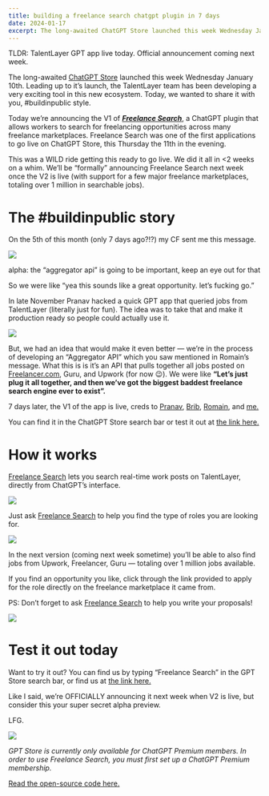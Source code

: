 ```yaml
---
title: building a freelance search chatgpt plugin in 7 days
date: 2024-01-17
excerpt: The long-awaited ChatGPT Store launched this week Wednesday January 10th. Leading up to it’s launch, the TalentLayer team has been developing a very exciting tool in this new ecosystem...
---
```

  
TLDR: TalentLayer GPT app live today. Official announcement coming next week.

The long-awaited  [ChatGPT Store](https://twitter.com/OpenAI/status/1745141391934828696)  launched this week Wednesday January 10th. Leading up to it’s launch, the TalentLayer team has been developing a very exciting tool in this new ecosystem. Today, we wanted to share it with you, #buildinpublic style.

Today we’re announcing the V1 of  [**_Freelance Search_**](https://chat.openai.com/g/g-QB87HwILP-freelance-search), a ChatGPT plugin that allows workers to search for freelancing opportunities across many freelance marketplaces. Freelance Search was one of the first applications to go live on ChatGPT Store, this Thursday the 11th in the evening.

This was a WILD ride getting this ready to go live. We did it all in <2 weeks on a whim. We’ll be “formally” announcing Freelance Search next week once the V2 is live (with support for a few major freelance marketplaces, totaling over 1 million in searchable jobs).

# The #buildinpublic story

On the 5th of this month (only 7 days ago?!?) my CF sent me this message.

![](https://miro.medium.com/v2/resize:fit:1120/1*rouuf0L5LCudjvZ1X4rePQ.png)

alpha: the “aggregator api” is going to be important, keep an eye out for that

So we were like “yea this sounds like a great opportunity. let’s fucking go.”

In late November Pranav hacked a quick GPT app that queried jobs from TalentLayer (literally just for fun). The idea was to take that and make it production ready so people could actually use it.

![](https://miro.medium.com/v2/resize:fit:1120/1*TXCJmxeYlt5Oetc4uN982g.png)

But, we had an idea that would make it even better — we’re in the process of developing an “Aggregator API” which you saw mentioned in Romain’s message. What this is is it’s an API that pulls together all jobs posted on  [Freelancer.com](http://freelancer.com/), Guru, and Upwork (for now 😉). We were like  **“Let’s just plug it all together, and then we’ve got the biggest baddest freelance search engine ever to exist”.**

7 days later, the V1 of the app is live, creds to  [Pranav](https://twitter.com/_pranav_singhal),  [Brib](https://twitter.com/spanish_vanish),  [Romain](https://twitter.com/Romain__TL), and  [me.](https://twitter.com/kirstenrpomales)

You can find it in the ChatGPT Store search bar or test it out at  [the link here.](https://chat.openai.com/g/g-QB87HwILP-freelance-search)

# How it works

[Freelance Search](https://chat.openai.com/g/g-QB87HwILP-freelance-search)  lets you search real-time work posts on TalentLayer, directly from ChatGPT’s interface.

![](https://miro.medium.com/v2/resize:fit:1120/1*iqWOWCo42ddm8n40-zqo8g.png)

Just ask  [Freelance Search](https://chat.openai.com/g/g-QB87HwILP-freelance-search)  to help you find the type of roles you are looking for.

![](https://miro.medium.com/v2/resize:fit:1120/1*XGp-wxmHOs2X2LDN9G3YiA.png)

In the next version (coming next week sometime) you’ll be able to also find jobs from Upwork, Freelancer, Guru — totaling over 1 million jobs available.

If you find an opportunity you like, click through the link provided to apply for the role directly on the freelance marketplace it came from.

PS: Don’t forget to ask  [Freelance Search](https://chat.openai.com/g/g-QB87HwILP-freelance-search)  to help you write your proposals!

![](https://miro.medium.com/v2/resize:fit:1120/1*KG9fGLmagbVBj7pselJMzA.png)

# Test it out today

Want to try it out? You can find us by typing “Freelance Search” in the GPT Store search bar, or find us at  [the link here.](https://chat.openai.com/g/g-QB87HwILP-freelance-search)

Like I said, we’re OFFICIALLY announcing it next week when V2 is live, but consider this your super secret alpha preview.

LFG.

![](https://miro.medium.com/v2/resize:fit:1120/1*4gvpdaMDsVhPmVTB5ZFWDg.png)

_GPT Store is currently only available for ChatGPT Premium members. In order to use Freelance Search, you must first set up a ChatGPT Premium membership._

[Read the open-source code here.](https://github.com/TalentLayer-Labs/freelance-search)